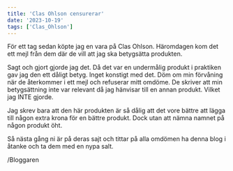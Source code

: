 ```yaml
---
title: 'Clas Ohlson censurerar'
date: '2023-10-19'
tags: ['Clas_Ohlson']
---
```


För ett tag sedan köpte jag en vara på Clas Ohlson. Häromdagen kom det ett mejl från dem där de vill att jag ska betygsätta produkten.

Sagt och gjort gjorde jag det. Då det var en undermålig produkt i praktiken gav jag den ett dåligt betyg. Inget konstigt med det. Döm om min förvåning när de återkommer i ett mejl och refuserar mitt omdöme. De skriver att min betygsättning inte var relevant då jag hänvisar till en annan produkt. Vilket jag INTE gjorde.

Jag skrev bara att den här produkten är så dålig att det vore bättre att lägga till någon extra krona för en bättre produkt. Dock utan att nämna namnet på någon produkt öht.

Så nästa gång ni är på deras sajt och tittar på alla omdömen ha denna blog i åtanke och ta dem med en nypa salt.

/Bloggaren

